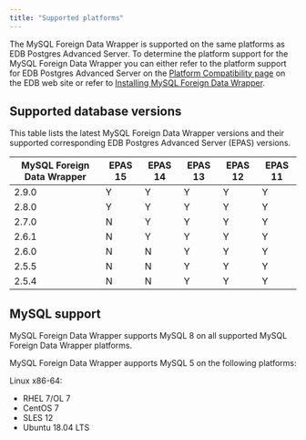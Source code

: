 ```yaml
---
title: "Supported platforms"
---
```


The MySQL Foreign Data Wrapper is supported on the same platforms as EDB Postgres Advanced Server. To determine the platform support for the MySQL Foreign Data Wrapper you can either refer to the platform support for EDB Postgres Advanced Server on the [Platform Compatibility page](https://www.enterprisedb.com/platform-compatibility#epas) on the EDB web site or refer to [Installing MySQL Foreign Data Wrapper](./installing). 

## Supported database versions

This table lists the latest MySQL Foreign Data Wrapper versions and their supported corresponding EDB Postgres Advanced Server (EPAS) versions. 

| MySQL Foreign Data Wrapper | EPAS 15 | EPAS 14 | EPAS 13 | EPAS 12 | EPAS 11 |
| -------------------------- | ------- | ------- | ------- | ------- | ------- |
| 2.9.0                      | Y       | Y       | Y       | Y       | Y       | 
| 2.8.0                      | Y       | Y       | Y       | Y       | Y       | 
| 2.7.0                      | N       | Y       | Y       | Y       | Y       |
| 2.6.1                      | N       | Y       | Y       | Y       | Y       |
| 2.6.0                      | N       | N       | Y       | Y       | Y       |
| 2.5.5                      | N       | N       | Y       | Y       | Y       |
| 2.5.4                      | N       | N       | Y       | Y       | Y       |

## MySQL support

MySQL Foreign Data Wrapper supports MySQL 8 on all supported MySQL Foreign Data Wrapper platforms. 

MySQL Foreign Data Wrapper aupports MySQL 5 on the following platforms:

Linux x86-64:
 -   RHEL 7/OL 7
 -   CentOS 7
 -   SLES 12
 -   Ubuntu 18.04 LTS


